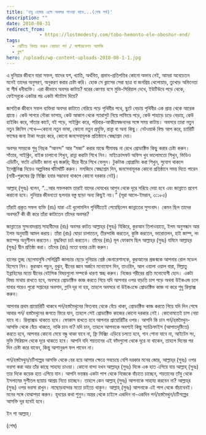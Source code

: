 ```yaml
---
title: 'তবু হেমন্ত এলে অবসর পাওয়া যাবে...(শেষ পর্ব)'
description: ""
date: 2018-08-31
redirect_from: 
            - https://lostmodesty.com/tobo-hemonto-ele-oboshor-end/
tags: 
  - ঝেটিয়ে বিদায় করুন বেয়াড়া পর্ন / মাস্টারবেশন আসক্তি
  - ব্লগ"
hero: /uploads/wp-content-uploads-2018-08-1-1.jpg
---
```

এ দুনিয়ার জীবনে যারা সফল, যাদের যশ, খ্যাতি, অর্থবিত্ত, প্রভাব-প্রতিপত্তির কোনো অভাব নেই, আমরা অবেচেতন মনেই তাদের অনুসরণ, অনুকরণ করার চেষ্টা করি। হোক সে ক্লাসের সেরা ছাত্র বা জনপ্রিয় খেলোয়াড়, তুখোড় অভিনেতা বা শীর্ষ ধনীব্যক্তি। এরা কীভাবে অবসর কাটায়? ঘরের কোণায় বসে মুভি-সিরিয়াল দেখে, ইউটিউবে পড়ে থেকে, ফেইসবুকে একটার পর একটা স্ট্যাটাস দিয়ে?

জাগতিক জীবনে সফল ব্যক্তিরা অবসর কাটাতে বেরিয়ে পড়ে পৃথিবীর পথে, ছুটে বেড়ায় পৃথিবীর এক প্রান্ত থেকে আরেক প্রান্তে। কেউ সাগরে নৌকা ভাসায়, কেউ আকাশ থেকে প্যারাসুট নিয়ে লাফিয়ে পড়ে, কেউ পাহাড়ে চড়ে বেড়ায়, কেউ হাইকিং করে, সাঁতার কাটে, বই পড়ে, সাইক্লিং করে, পরিবার-আত্মীয়স্বজনদের সঙ্গে সময় কাটায়। অবসরে তারা নতুন নতুন জিনিস শেখে—কোনো নতুন ভাষা, কোনো নতুন প্রযুক্তি, রান্না বা অন্য কিছু। নেটওয়ার্ক বিল্ড আপ করে, চ্যারিটি ফান্ডের জন্য টাকা সংগ্রহ করে, কোনো জনসেবামূলক প্রতিষ্ঠানে স্বেচ্ছাশ্রম দেয়।

অবসর সময়কে শুধু নিছক “আনন্দ” আর “মজা” করার মাঝে সীমাবদ্ধ না রেখে প্রোডাক্টিভ কিছু করার চেষ্টা করুন। সাঁতার, সাইক্লিং, বাইক চালানো শিখুন, রান্না করাটা শিখে নিন। মাইক্রোসফট অফিস খুব ভালোমতো শিখুন, ভিডিও এডিটিং, ফটো এডিটিং জানা খুব জরুরি; ধীরে ধীরে শিখে ফেলুন। টুকটাক প্রোগ্রামিং করা শিখুন, সুযোগ থাকলে ইলেক্ট্রনিক্স নিয়েও অল্পবিস্তর ঘাঁটাঘাঁটি করুন। মসজিদে স্বেচ্ছাশ্রম দিন, জনসেবামূলক কোনো প্রতিষ্ঠানে সময় দিতে পারেন (নারী-পুরুষের ফ্রি মিক্সিং হবার সম্ভাবনা থাকলে কোনো দরকার নেই)।

আল্লাহ্‌ (সুবঃ) বলেন, “...আর সফলকাম তারাই যাদের দোযখের আগুন থেকে দূরে সরিয়ে দেয়া হবে এবং জান্নাতে প্রবেশ করানো হবে। দুনিয়ার জীবনতো ছলনার বস্তু ছাড়া অন্য কিছুই নয়।” (সূরা আলে-ইমরান, ৩:১৮৫)

তাঁরাই প্রকৃত সফল ব্যক্তি (রাঃ) যারা এই ধুলোমলিন পৃথিবীতেই পেয়েছিলেন জান্নাতের সুসংবাদ। কেমন ছিল তাদের অবসর? কী কী করে তাঁরা কাটাতেন তাঁদের অবসর?

জান্নাতের সুসংবাদপ্রাপ্ত সাহাবীদের (রাঃ) অবসর কাটত আল্লাহ্‌র (সুবঃ) যিকিরে, কুরআন তিলাওয়াতে, ইলম অনুসন্ধান আর ইলম অনুযায়ী আমল করায়। তাঁরা (রাঃ) ঘোড়া চালাতেন, তীরন্দাজি করতেন, কুস্তি করতেন, ভারোত্তলন, হাই জাম্প, লং জাম্পের অনুশীলন করতেন। যুদ্ধবিদ্যা চর্চা করতেন। তাঁদের (রাঃ) মূল ফোকাস ছিল আল্লাহ্‌র (সুবঃ) যমিনে আল্লাহ্‌র (সুবঃ) দ্বীন প্রতিষ্ঠা করা। তাঁদের (রাঃ) মতো হবার চেষ্টা করুন।

হালের তুচ্ছ ছেলেমানুষি সেলিব্রিটি কালচার ছেড়ে দুনিয়ার শ্রেষ্ঠ জেনারেশানকে, কুরআনের প্রজন্মকে আপনার রোল মডেল হিসেবে নিন। কুরআন পড়ুন, বুঝুন, দ্বীনের জ্ঞান অর্জনে মনোযোগ দিন, তাওহিদ, আল ওয়ালা ওয়াল বারা, মিল্লাতু ইব্রাহিমের মতো দ্বীনের বেইসিক বিষয়গুলো সম্পর্কে ধারণা স্বচ্ছ করুন। নিজের শরীরের প্রতি মনোযোগী হোন। একটা বিষয় মাথায় রাখতে হবে, অবসরে প্রোডাক্টিভ কাজ করতে গিয়ে যদি আপনার ওপর বাড়তি চাপ পড়ে অথবা উইকএন্ড চলে যাবার পরেও পুরো সপ্তাহের অবসাদ, গ্লানি দূর না হয়, তাহলে অবসরে বা উইকএন্ডে প্রোডাক্টিভ কাজ না করে শুধু রিল্যাক্স করুন।

আপনার প্রথম প্রায়োরিটি থাকবে পর্ন/হস্তমৈথুনের ফিতনাহ থেকে বেঁচে থাকা, প্রোডাক্টিভ কাজ করতে গিয়ে যদি দিন শেষে আবার পর্ন/ হস্তমৈথুনের জগতে ফিরে যান, তাহলে সেই প্রোডাক্টিভ কাজের কোনো দরকার নেই। কোনোমতেই চাপ নেয়া যাবে না। রিল্যাক্সড থাকতে হবে। ফোকাস রাখতে হবে আপনার প্রায়োরিটির ওপর। আপনি কি চান পর্ন/হস্তমৈথুন-আসক্তি থেকে বেঁচে থাকতে, নাকি চান না? যদি চান, তাহলে আপনাকে অবশ্যই কিছু স্যাক্রিফাইস (আপাতদৃষ্টিতে) করতে হবে, আপনার কোনো মেয়ে বন্ধু থাকা যাবে না, ফ্রি মিক্সিং এড়িয়ে চলতে হবে, গান শোনা যাবে না, আইটেম সং, মুভি সিরিয়াল থেকে দূরে থাকতে হবে। আপনি যদি শয়তানের এই ফাঁদগুলো থেকে দূরে না থাকেন, তাহলে দিনের পর দিন চেষ্টা করে যাবেন, কিন্তু আশানুরূপ ফল পাবেন না।

পর্ন/হস্তমৈথুন/চটিগল্পের আসক্তি থেকে বের হয়ে আসার ক্ষেত্রে সবচেয়ে বেশি দরকার মনের জোর, আল্লাহ্‌র (সুবঃ) ওপর ভরসা করা আর তাঁর কাছে সাহায্য চাওয়া। কোনো বান্দা যখন আল্লাহ্‌র (সুবঃ) দিকে এক হাত এগিয়ে যায় আল্লাহ্‌ (সুবঃ) তার দিকে কয়েক হাত এগিয়ে যান। আপনি ভয়ঙ্কর একটা পাপ থেকে নিজেকে বাঁচাতে চাচ্ছেন, শয়তানের তাঁবু থেকে ইসলামের সুশীতল ছায়ায় আশ্রয় নিতে চাচ্ছেন। তাহলে কেন আল্লাহ্‌ (সুবঃ) আপনাকে সাহায্য করবেন না? আল্লাহ্‌র (সুবঃ) ওপর ভরসা রাখুন। নাছোড়বান্দার মতো চাইতে থাকুন। আল্লাহ্‌ (সুবঃ) আপনাকে এই পাপ থেকে বাঁচাবেনই। মনের সঙ্গে বোঝাপড়া করুন। হৃদয়ের কথা শুনুন।অন্তর থেকে চাইলে একদিন না-একদিন পর্ন/হস্তমৈথুন/চটিগল্পের আসক্তি দূর হবেই হবে।

ইন শা আল্লাহ্‌।

(শেষ)
